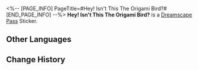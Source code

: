 <%-- [PAGE_INFO]
PageTitle=#Hey! Isn't This The Origami Bird?#
[END_PAGE_INFO] --%>
{{Stub|Location information}}
{{Item Infobox
|id          = 223258
|image       = Dreamscape Pass Sticker Hey! Isn't This The Origami Bird.png
|type        = Dreamscape Pass Sticker
|type2       = Talking Clock Stickers
|invCategory = 
|rarity      = 4
|effect      = 
|description = Digital stickers that can be used to decorate the pages of the Dreamtour Handbook. They come in many different styles.
|source1     = [[Unlocked by Default]]
}}
{{Description|The fluff feather on their head is their true form.}}
'''Hey! Isn't This The Origami Bird?''' is a [[Dreamscape Pass]] Sticker.

==Other Languages==
{{Other Languages
|en   = Hey! Isn't This The Origami Bird?
|zhs  = 哟！这不是折纸鸟吗
|zht  = 喲！這不是折紙鳥嗎
|ja   = お！これって折り紙の小鳥じゃん！
|ko   = 오! 이거 종이새 아니야?
|es   = ¡Eh! ¿No es el pájaro de papel?
|fr   = Hé ! Ce ne serait pas Oiseau en origami ?
|ru   = Эй! Это же бумажный журавлик?
|th   = เฮ้! นี่มันนกกระดาษไม่ใช่เหรอ
|vi   = Ôi! Đây Không Phải Chim Giấy Sao
|de   = Hey! Ist das nicht der Origamivogel?
|id   = Hei! Ini kan Burung Origami
|pt   = Ei! Isso Não É o Pássaro De Origami Original?
}}

==Change History==
{{Change History|2.0}}